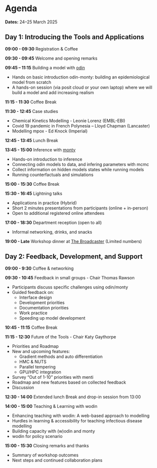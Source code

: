 # Agenda {.unnumbered}

**Dates:** 24–25 March 2025

## Day 1: Introducing the Tools and Applications {.unnumbered}

**09:00 - 09:30**
Registration & Coffee

**09:30 - 09:45**
Welcome and opening remarks

**09:45 – 11:15**
Building a model with [odin](https://mrc-ide.github.io/odin2/)

  - Hands on basic introduction odin-monty: building an epidemiological model from scratch
  - A hands-on session (via posit cloud or your own laptop) where we will build a model and add increasing realism

**11:15 - 11:30**
Coffee Break

**11:30 - 12:45**
Case studies

- Chemical Kinetics Modelling - Leonie Lorenz (EMBL-EBI)
- Covid 19 pandemic in French Polynesia – Lloyd Chapman (Lancaster)
- Modelling mpox - Ed Knock (Imperial)

**12:45 - 13:45**
Lunch Break

**13:45 - 15:00**
Inference with [monty](https://mrc-ide.github.io/monty/)

- Hands-on introduction to inference
- Connecting odin models to data, and infering parameters with mcmc
- Collect information on hidden models states while running models
- Running counterfactuals and simulations

**15:00 - 15:30**
Coffee Break

**15:30 - 16:45**
Lightning talks

- Applications in practice (Hybrid)
- Short 2 minutes presentations from participants (online + in-person)
- Open to additional registered online attendees

**17:00 - 18:30**
Department reception (open to all)

- Informal networking, drinks, and snacks

**19:00 - Late**
Workshop dinner at [The Broadcaster](https://www.thebroadcaster.co.uk/) (Limited numbers)

## Day 2: Feedback, Development, and Support

**09:00 - 9:30**
Coffee & networking

**09:30 - 10:45**
Feedback in small groups - Chair Thomas Rawson 

- Participants discuss specific challenges using odin/monty
- Guided feedback on:
  - Interface design
  - Development priorities
  - Documentation priorities
  - Work practice
  - Speeding up model development

**10:45 - 11:15**
Coffee Break

**11:15 - 12:30**
Future of the Tools - Chair Katy Gaythorpe

- Priorities and Roadmap
- New and upcoming features:
  - Gradient methods and auto differentiation
  - HMC & NUTS
  - Parallel tempering
  - GPU/HPC integration
- Survey “Out of 1-10” priorities with menti
- Roadmap and new features based on collected feedback
- Discussion

**12:30 - 14:00**
Extended lunch Break and drop-in session from 13:00

**14:00 - 15:00**
Teaching & Learning with wodin

- Enhancing teaching with wodin: A web-based approach to modelling
- Hurdles in learning & accessibility for teaching infectious disease modelling
- Building capacity with (w)odin and monty
- wodin for policy scenario

**15:00 - 15:30**
Closing remarks and thanks

- Summary of workshop outcomes
- Next steps and continued collaboration plans
